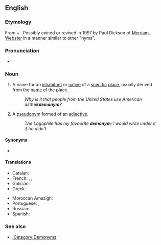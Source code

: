 ==English==
{{wikipedia}}

===Etymology===
From {{etyl|grc|en}} {{m|grc|δῆμος||people}} + {{m|grc|ὄνυμα||name}}. Possibly coined or revived in 1997 by Paul Dickson of [[w:Merriam-Webster|Merriam-Webster]] in a manner similar to other "nyms".

{{confix|demo|onym|lang=en}}

===Pronunciation===
* {{a|UK}} {{IPA|/ˈdɛmənɪm/|lang=en}}

===Noun===
{{en-noun}}

# A name for an [[inhabitant]] or [[native]] of a [[specific]] [[place]], usually derived from the [[name]] of the place.
#: ''Why is it that people from the United States use American as ''their'' '''demonym'''?''
# {{lb|en|obsolete}} A [[pseudonym]] formed of an [[adjective]].
#: ''The Logophile has my favourite '''demonym'''; I would write under it if he didn't.''

====Synonyms====
* {{l|en|gentilic}}

====Translations====
{{trans-top|name for an inhabitant or native of a specific place}}
* Catalan: {{t+|ca|gentilici|m}}
* French: {{t+|fr|gentilé|m}}, {{t+|fr|ethnonyme|m}}, {{t+|fr|démonyme|m}}
* Galician: {{t|gl|xentilicio|m}}
* Greek: {{t+|el|πατριδωνυμικό|n}}
{{trans-mid}}
* Moroccan Amazigh: {{t|zgh|ⴰⵙⵎⵖⵔⴼ|tr=Asmɣrf}}
* Portuguese: {{t|pt|gentilício|m}}, {{t+|pt|gentílico|m}}
* Russian: {{t+|ru|этнохоро́ним|m}}, {{t|ru|этнико́н|m}}
* Spanish: {{t+|es|gentilicio|m}}
{{trans-bottom}}

{{trans-top|pseudonym formed of an adjective}}
{{trans-mid}}
{{trans-bottom}}

===See also===
* [[:Category:Demonyms]]